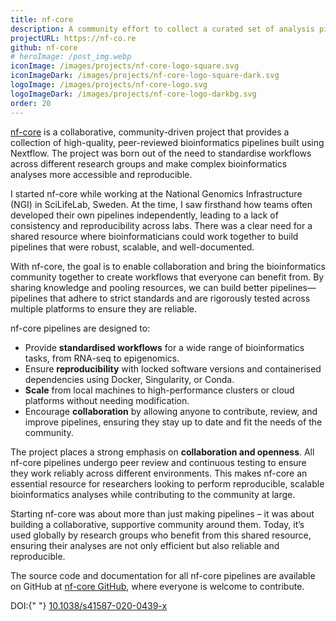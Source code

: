 ```yaml
---
title: nf-core
description: A community effort to collect a curated set of analysis pipelines built using Nextflow
projectURL: https://nf-co.re
github: nf-core
# heroImage: /post_img.webp
iconImage: /images/projects/nf-core-logo-square.svg
iconImageDark: /images/projects/nf-core-logo-square-dark.svg
logoImage: /images/projects/nf-core-logo.svg
logoImageDark: /images/projects/nf-core-logo-darkbg.svg
order: 20
---
```



[nf-core](https://nf-co.re) is a collaborative, community-driven project that provides a collection of high-quality, peer-reviewed bioinformatics pipelines built using Nextflow. The project was born out of the need to standardise workflows across different research groups and make complex bioinformatics analyses more accessible and reproducible.

I started nf-core while working at the National Genomics Infrastructure (NGI) in SciLifeLab, Sweden. At the time, I saw firsthand how teams often developed their own pipelines independently, leading to a lack of consistency and reproducibility across labs. There was a clear need for a shared resource where bioinformaticians could work together to build pipelines that were robust, scalable, and well-documented.

With nf-core, the goal is to enable collaboration and bring the bioinformatics community together to create workflows that everyone can benefit from. By sharing knowledge and pooling resources, we can build better pipelines—pipelines that adhere to strict standards and are rigorously tested across multiple platforms to ensure they are reliable.

nf-core pipelines are designed to:

- Provide **standardised workflows** for a wide range of bioinformatics tasks, from RNA-seq to epigenomics.
- Ensure **reproducibility** with locked software versions and containerised dependencies using Docker, Singularity, or Conda.
- **Scale** from local machines to high-performance clusters or cloud platforms without needing modification.
- Encourage **collaboration** by allowing anyone to contribute, review, and improve pipelines, ensuring they stay up to date and fit the needs of the community.

The project places a strong emphasis on **collaboration and openness**. All nf-core pipelines undergo peer review and continuous testing to ensure they work reliably across different environments. This makes nf-core an essential resource for researchers looking to perform reproducible, scalable bioinformatics analyses while contributing to the community at large.

Starting nf-core was about more than just making pipelines – it was about building a collaborative, supportive community around them. Today, it’s used globally by research groups who benefit from this shared resource, ensuring their analyses are not only efficient but also reliable and reproducible.

The source code and documentation for all nf-core pipelines are available on GitHub at [nf-core GitHub](https://github.com/nf-core), where everyone is welcome to contribute.

<div class="time-line-container clear-both mb-10 grid gap-4">
  <TimeLineElement title="Reached 10k members" subtitle="September 2024" desc="nf-core Slack reaches 10,000 users" />
  <TimeLineElement title="Published in 'Nature Methods'" subtitle="February 2020">
    DOI:{" "}
    <a href="https://doi.org/10.1038/s41587-020-0439-x" class="font-normal text-gray-600 dark:text-gray-400">
      10.1038/s41587-020-0439-x
    </a>
  </TimeLineElement>
  <TimeLineElement
    title="Started project"
    subtitle="October 2018"
    desc="Co-founded project with Alex Peltzer, after the 2018 Nextflow Meeting"
  />
</div>
